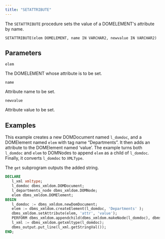 ```yaml
---
title: "SETATTRIBUTE"
---
```


The `SETATTRIBUTE` procedure sets the value of a DOMELEMENT's attribute by name.

```
SETATTRIBUTE(elem DOMELEMENT, name IN VARCHAR2, newvalue IN VARCHAR2)
```

## Parameters

`elem`

The DOMELEMENT whose attribute is to be set.

`name`

Attribute name to be set.

`newvalue`

Attribute value to be set.

## Examples

This example creates a new DOMDocument named `l_domdoc`, and a DOMElement named `elem` with tag name “Departments”. It then adds an attribute to the DOMElement named ‘value’. The example turns both `l_domdoc` and `elem` to DOMNodes to append `elem` as a child of `l_domdoc`. Finally, it converts `l_domdoc` to `XMLType`.

The `get` subprogram outputs the added string.

```sql
DECLARE
   l_xml xmltype;
   l_domdoc dbms_xmldom.DOMDocument;
   l_departments_node dbms_xmldom.DOMNode;
   elem dbms_xmldom.DOMElement;
BEGIN
   l_domdoc := dbms_xmldom.newDomDocument;
   elem := dbms_xmldom.createElement(l_domdoc, 'Departments' );
   dbms_xmldom.setAttribute(elem, 'attr', 'value');
   PERFORM dbms_xmldom.appendchild(dbms_xmldom.makeNode(l_domdoc), dbms_xmldom.makeNode(elem));
   l_xml := dbms_xmldom.getxmltype(l_domdoc);
   dbms_output.put_line(l_xml.getStringVal());
END;
```